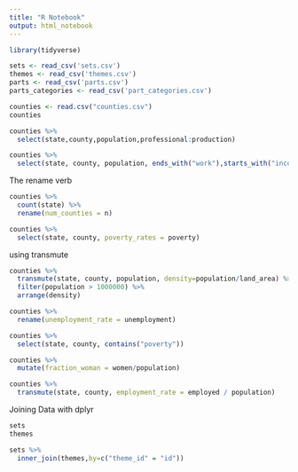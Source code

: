 ```yaml
---
title: "R Notebook"
output: html_notebook
---
```


```r
library(tidyverse)

sets <- read_csv('sets.csv')
themes <- read_csv('themes.csv')
parts <- read_csv('parts.csv')
parts_categories <- read_csv('part_categories.csv')
```

```r
counties <- read.csv("counties.csv")
counties

counties %>%
  select(state,county,population,professional:production)

counties %>%
  select(state, county, population, ends_with("work"),starts_with("income"))
```
The rename verb
```r
counties %>%
  count(state) %>%
  rename(num_counties = n)

counties %>%
  select(state, county, poverty_rates = poverty)
```
using transmute

```r
counties %>%
  transmute(state, county, population, density=population/land_area) %>%
  filter(population > 1000000) %>%
  arrange(density)

```
```r
counties %>%
  rename(unemployment_rate = unemployment)

counties %>%
  select(state, county, contains("poverty"))
```
```r
counties %>%
  mutate(fraction_woman = women/population)

counties %>%
  transmute(state, county, employment_rate = employed / population)
```

Joining Data with dplyr
```r
sets
themes
```
```r
sets %>%
  inner_join(themes,by=c("theme_id" = "id"))
```

